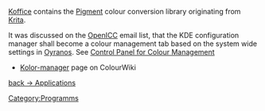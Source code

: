 [http://wiki.koffice.org/index.php?title=Color_management Koffice] contains the [http://wiki.koffice.org/index.php?title=Pigment Pigment] colour conversion library originating from [[Krita]].

It was discussed on the [[OpenICC]] email list, that the KDE configuration manager shall become a colour management tab based on the system wide settings in [[Oyranos]]. See [http://www.freedesktop.org/wiki/OpenIccForGoogleSoC2007#head-98b54ec09dfb3d4545661e5964e9ccb9fbf8d11a Control Panel for Colour Management]

* [[Kolor-manager|Kolor-manager]] page on ColourWiki


[[Applications|back -> Applications]]

[[Category:Programms]]